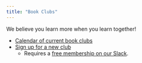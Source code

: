 ```yaml
---
title: "Book Clubs"
---
```


We believe you learn more when you learn together!

-   [Calendar of current book clubs](https://r4ds.io/events)
-   [Sign up for a new club](https://r4ds.io/bookclubber)
    -   Requires a [free membership on our Slack](https://r4ds.io/join).
